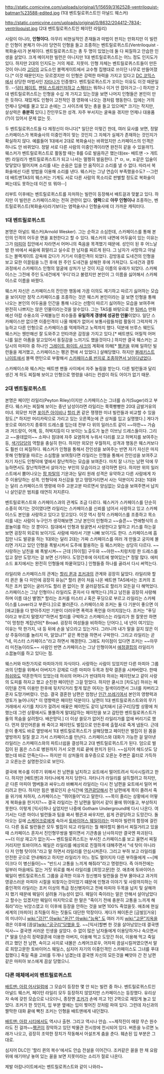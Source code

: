 http://static.comicvine.com/uploads/original/1/15659/3162528-ventriloquist-batman%23588-edited.jpg
(1대 벤트릴로퀴스트인 아널드 웨스커)

http://static.comicvine.com/uploads/original/0/8632/204412-7834-ventriloquist.jpg
(2대 벤트릴로퀴스트인 페이턴 라일리)

사람이 아니라, '''인형이다.''' 아무리 비현실적인 존재들과 마법이 판치는 만화지만 이 빌런은 인형이 본체가 아니라 당연히 인형을 들고 조종하는 벤트릴로퀴스트(Ventriloquist - 복화술사)가 본체이다. 벤트릴로퀴스트는 총 두 명이 있었는데 둘 다 찌질하고 안습한 인생을 살았다. 크게 메이저한 빌런은 아니지만 1대 벤트릴로퀴스트는 어느 정도 인지도가 있다. 하지만 2대의 인지도는 거의 제로. 지못미. 인형 자체는 벤트릴로퀴스트들이 만든것이 아니라 [[고담(DC 코믹스)|고담]]의 교도소인 블랙게이트에서 교수형 집행대로 쓰이던 나무로 만들어졌다.[* 이것 때문인지는 모르겠지만 이 인형은 강력한 마력을 가지고 있다고 [[DC 코믹스]]에서 상당한 마법사인 [[자타나]]가 인증했다. 벤트릴로퀴스트가 꼬이는 이유도 이것 때문일 듯. --[[닥터 페이트]], [[팬텀 스트레인저]]하고 [[스펙터]]는 뭐하나 이거 안 잡아가고--] 하지만 2대 벤트릴로퀴스트는 인형을 수십 개 가지고 있는것을 보면 나머지 인형들은 본인이 만든 듯하다. 재밌게도 인형이 고전적인 갱 영화에 나오는 갱처럼 행동한다. 입에는 거의 언제나 담배를 물고 있고 손에는 그 사이즈에 맞는 총을 들고 있으며[* 크기는 작지만, 살상력은 '''충분히''' 있다.] 잔인무도한 성격. 자주 부서지는 굴욕을 겪지만 언제나 대용품(?)이 있어서 문제 없는 듯.

두 벤트릴로퀴스트들 다 제정신이 아니다[* 일단은 이렇긴 한데, 여러 묘사를 보면, 정말 스카페이스가 복화술사의 이중인격이 맞는 것인지 그 자체가 실체가 존재하는 것인지가 확실하지 않다. 예를들어 1대에서 2대로 복화술사는 바뀌었지만 스카페이스의 인격은 하나도 안 바뀌었다. 정말 서로 다른 사람의 이중인격이라면 완전히 같을 수 있을까?]. 웨스커가 벤트릴로퀴스트로 활동할 때는 B를 G로 발음하곤 했는데(ex- 배트맨 -> 개트맨) 라일리가 벤트릴로퀴스트가 되고 나서는 멀쩡히 발음한다. [* ㅁ, ㅂ, ㅍ같은 입술이 맞닿았다 떨어지며 소리를 내는 순음은 입을 안 움직이고 소리를 낼 수 없다. 따라서 복화술에선 다른 방법을 이용해 소리를 낸다. 웨스커는 그냥 연습이 부족했을수도? --그런데 배트맨TAS의 웨스커는 기계도 서로 다른 사람의 목소리로 판별할 정도로 복화술이 쩌는데도 못하는데 이건 또 뭐야--]

리부트 이후에는 벤트릴로퀴스트를 자처하는 빌런이 등장해서 배트걸과 맞붙고 있다. 하지만 이 빌런은 스카페이스와는 전혀 관련이 없다. '''염력'''으로 '''아무 인형이나''' 조종하는, 벤트릴로퀴스트(복화술사)라기보다는 염력술사나 인형술사에 더 가까운 캐릭터다.

=== 1대 벤트릴로퀴스트 ===
본명은 아널드 웨스커(Arnold Wesker). 그는 순하고 소심한데, 스카페이스를 통해 본인의 인격의 어두운 면을 표현한다고 할 수 있다. 웨스커의 내면에 어두움이 있는 이유는 그가 [[마피아]] 집안에서 자라면서 어머니의 죽음을 목격했기 때문에. 성인이 된 후 어느날 밤 한 바에서 싸움에 휘말리고 실수로 한 남자를 찌르게 된다. 그 남자가 사망하고 아널드는  블랙게이트 감옥에 갔다가 거기서 이중인격이 되었다. 감방동료 도네건의 인형을 보고 묘한 이끌림을 느낀 후에 원 주인 도네건을 살해한 후에 가져갔다. 도네건과 결투 과정에서 스카페이스 인형의 얼굴에 상처가 난 것이 지금 이름의 유래가 되었다. 스카페이스는 그전에 주인 도네건에게 '우디'라고 불렸지만 본인이 그 이름을 싫어해서 스카페이스로 이름을 바꿨다.

웨스커 자신은 스카페이스의 잔인한 행동에 가끔 이의도 제기하고 따르기 싫어하는 모습을 보이지만 정작 스카페이스를 조종하는 것은 웨스커 본인이라는 걸 보면 인형을 통해 나오는 본인의 어두움을 인간을 통해 나오는 선함이 따르기 싫어하는 모습을 보여주며 완전히 나쁘지는 않은 인물이라는것을 알수있다. 그는 TAS를 바탕으로 한 [[팀버스]] 만화에선 아캄 수용소의 구제불능인 죄수들중 '''유일하게 갱생에 성공한 인물'''이었다. 일단 스카페이스만 없으면 이중인격이 나올 매체가 없어서 보통사람들처럼 활동이 그럭저럭 가능하고 다른 인형으로 스카페이스를 억제하려고 노력까지 했다. 덕분에 브루스 웨인도 웨스커는 웬만해선 잘 도와주고 안타까운 감정을 가지고 있다.[* 배트맨도 어릴적 어머니를 잃은 아픔을 알고있어서 동질감을 느끼기도 했을것이다.] 하지만 결국 웨스커는 고담시의 마피아 중 하나인 [[그레이트 화이트 샤크]]의 계획에 의해[* [[펭귄(DC 코믹스)|펭귄]]을 위해 일하던 빌런들을 제거했고, 스카페이스는 펭귄 편에 서 있었다.] 살해당했다. 하지만 [[블래키스트 나이트]]에서 블랙 랜턴으로 부활해서 [http://img3.wikia.nocookie.net/__cb20090915002317/marvel_dc/images/1/14/Blackest_Night_Batman_Villains_001.jpg 스카페이스를 반지로 조종하면서 날아다녔었다].

스카페이스와 웨스커는 배트맨 팬들 사이에서 자주 놀림을 받는다. 다른 빌런들과 달리 생긴 게 하도 찌질해 보이고 인형으로 명령을 내리는 컨셉이 하도 어이가 없기 때문.

=== 2대 벤트릴로퀴스트 ===
본명은 페이턴 라일리(Peyton Riley)이지만 스카페이스는 그녀를 슈거(Suger)라고 부른다. 웨스커는 찌질해 보이는 중년 남성이라면 라일리는 쭉쭉빵빵한 20대 금발거유의 미녀. 외모만 치면 [[포이즌 아이비]]나 [[할리 퀸]] 같은 쟁쟁한 미녀 빌런들과 비교할 수 있을 정도.[* 하지만 머리카락으로 가리고 있는 오른쪽눈에 큰 상처를 입고 실명했다.] 게다가 옷으로 여러가지 종류의 드레스를 입는데 전부 다 위의 일러스트 같이 ~~야한~~ 가슴과 겨드랑이, 어깨, 등, 허벅지등이 다 보이는 노출도가 높은 이브닝 드레스들이다. 그리고 ~~쓸데없이~~ 소파나 침대에 자주 요염하게 누워서 다리를 꼬고 허벅지를 보여주는 등, [[색기담당]]의 역할을 충실히 한다. 하지만 외모만 우월하지, 성격과 행동은 웨스커보다도 훨씬 더 찌질하다. 웨스커가 인형을 통해서 잔인성을 보여주는 반면 자기 자신은 마지못해 인형말을 따르는 소심함을 보여줬다면 라일리는 인형을 통해서 잔인성을 보여주고 자기 자신도 인형덕에 옆에서 잘난척하는 모습을 보여준다. 마치 잘 나가는 남편 덕에 무능하면서도 잘난척하면서 살아가는 부인의 모습이라고 생각하면 된다. 하지만 위의 일러스트에서 뿜어나오는 [[팜 파탈]]의 기운과는 달리 원래 성격은 유약하고 다른 사람에게 자주 이용당하는 성격. 인형덕에 자신감을 얻고 떵떵거리면서 사는 덕분이지 2대는 1대와는 달리 스카페이스의 명령에 아주 고분고분 따르면서 양심없는 모습을 보여주면서 납치나 살인같은 범죄를 태연히 저지른다.

벤트릴로퀴스트와 스카페이스과의 관계도 조금 다르다. 웨스커가 스카페이스를 단순히 소중히 여기는 것이였다면 라일리는 스카페이스를 신뢰를 넘어서 사랑하고 있고 스카페이스도 본인을 사랑하고 있다고 믿고있다. 이것 역시 정작 스카페이스를 조종하고 목소리를 내는 사람이 누구인가 생각해보면 그냥 본인이 인형하고 ~~슬픈~~ 연애형식의 소꿉놀이를 하는 것 뿐이다. 침대에서 인형과 뒹굴면서 사랑한다고 말하고 키스를 하는걸 보면 굉장히 외로워 보이기도 사람에 따라서 기분 나빠 보이기도 한다. 스카페이스에 흠집만 나도 발광을 하는 1대와는 달리 2대는 가짜 스카페이스를 여러 개 만들고 궁지에 몰리면 가지고 있던 인형을 폭발시켜서 도주에 활용하는 등 웨스커와는 상당히 다르다. ~~사랑하는 남친을 왜 폭발시켜~~ 근데 [하이힐] 구두와 ~~야한~~치렁치렁 한 드레스를 입고 잘만 도망가는 걸 보면 신기하다. 도망간후에 아지트에 쌓여있는[* 정말 많다. 에피소드 표지에서는 완전히 인형들에 파뭍혀있다.] 인형들중 하나를 골라서 다시 써먹는다. 

라일리와 스카페이스의 관계는 [[할리 퀸]]과 [[조커(DC 코믹스)|조커]]과의 관계와 굉장히 닮았다. 라일리와 할리 퀸은 둘 다 미인에 굉장히 유능[* 할리 퀸이 처음 나온 배트맨 TAS에서는 조커의 조직은 조커 없이는 굴러가도 할리 퀸 없이는 못 굴러갈정도로 할리가 모든걸 다 해먹었다. 스카페이스는 그냥 인형이니 라일리도 혼자서 다 해먹는다.]하고 남친을 굉장히 사랑해하며 이름 대신 별명[* 할리는 조커를 미스터 J 혹은 푸딩으로 부르고 라일리는 스카페이스를 Lover라고 부른다.]으로 불러준다. 스카페이스와 조커는 둘 다 기분이 좋으면 이 [애교]들을 다 받아주지만 기분이 더러우면 폭력과 폭언을 아끼지않는다. 조커는 "푸딩이라고 부르지 말랬지!"하면서 할리를 구박하고 스카페이스는 라일리가 뭔 잘못만 하면 "이 멍청한 계집년아[* Broad. 굉장히 여성들을 비하하는 단어다.], 네 년이 여기있는 이유는 딱 한가지, 내 등 뒤에 손을 넣으라고 있는거다. 그러니까 내가 말을 걸지 않은 이상 주둥아리를 놀리지 마, 알았냐?" 같은 폭언을 하면서 구박한다. 그리고 라일리는 곧 "네, 미스터 스카페이스"라고 하면서 꺠갱한다. 그래도 차이점이 있다면 조커는 ~~아무리 미친놈이라도~~ 사람인 반면 스카페이스는 그냥 인형이여서 [[애정결핍]]의 라일리가 소꿉놀이를 하고 있다는 점.

웨스커와 마찬가지로 마피아가의 자식이다. 사랑하는 사람이 있었지만 다른 마피아 그룹과의 단합을 위해서 아버지가 강제로 다른 마피아 두목과 정략 결혼을 시켜버렸다. 한때 [[허쉬(DC 코믹스)|허쉬]]와도 약혼한적이 있었는데 허쉬의 어머니가 반대하자 허쉬는 페이턴보고 같이 사랑의 도피를 하자고 했고 순진한 페이턴은 그걸 믿었다. 하지만 쿨시크 [차도남] 허쉬는 페이턴을 잔뜩 이용만 한후에 뒷치닥거리 할게 많은 여자는 질색이라면서 그녀를 차버리고 혼자 도망가버렸다. 안습. 결국 결혼한 남편은 엄청난 [[인간 쓰레기]]여서 본인의 영향력과 영토가 늘어나자[* 이 영향력은 페이턴 덕분이다. 남편이 1대 벤트릴로퀴스트와의 무기 거래에서 사기를 치다가 걸려서 애꿎은 페이턴도 같이 납치돼서 [공구리]당할 상황에 처했는데 그런 상황에서도 똘똘하게 말대답하는 페이턴을 보고 감탄한 벤트릴로퀴스트가 둘의 목숨을 살려줬다. 배은망덕.] 더 이상 쓸모가 없어진 라일리가를 없애 버리기로 했다. 먼저 장인어른을 쏴 죽이고 페이턴도 벌집으로 만든후에 출혈사로 죽게 냅둔다. 근데 운이 좋게도 바로 옆방에서 1대 벤트릴로퀴스트가 살해당했고 페이턴은 벌집이 된 몸을 옆방까지 질질 끌고 가서 스카페이스를 만난다. 스카페이스와 대화가 가능한 걸 알아낸 라일리는 스카페이스와의 파트너쉽을 결성하고 2대 벤트릴로퀴스트가 된다. 덤으로 벌집이 된 몸은 스스로 병원까지 가서 오랜 치료 끝에 완치가 된다. ~~심지어 헤드샷도 당했는데 바로 안죽는다~~ 하지만 이 상처들의 휴우증으로 오른눈 주변은 흉터로 가득하고 오른눈은 실명한것으로 보인다.

결국에 복수를 이루기 위해서 전 남편을 납치하고 요트에서 떨어트려서 익사시킬려고 한다. 하지만 [배트맨]과 자타나에게 저지 당한다. 자타나가 라일리를 설득할려고 하지만, 곧 다른 마피아 맴버들과 싸우느라 바빠져서 라일리는 다시 전 남편을 요트에서 밀어 버리려고 한다. 하지만 힘은 별로인지 순식간에 [[역관광]]당해서 전 남편에게 목이 졸려서 죽을 위기에 처하자, 스카페이스는 "뛰어들어"라고 말한다. ~~목이 졸리는 상황에서 어떻게 복화술을 한거지?~~ 결국 라일리는 전 남편을 밀어서 같이 물에 뛰어들고, 부상하지 못한다. 이렇게 [익사]하나 싶었지만 나중에 Gotham Underground에 다시 나온다. 여기서는 다른 마이너 빌런들과 팀을 짜서 펭귄과 싸우지만, 쉽게 관광당하고 도망간다. 돌아오는 길에 [[스케어크로]]에게 속아서 [[토바이어스 웨일]]이라는 마피아 빌런의 함정에 걸린다. 다른 동료 빌런들은 모두 벌집이 되고 라일리는 뭘 해야할지 몰라서 찌질거리고 있을때 스카페이스 혼자서 진인형무쌍을 벌이면서 기관총을 난사하지만 결국엔 파괴된다. ~~더 이상 재고가 없는지~~ 벤트릴로퀴스트는 부서진 스카페이스를 보고 울면서 찌질거리지만 토바이어스 웨일은 라일리를 예상외로 친절하게 대해주면서 "네 탓이 아니라 다 저 인형 탓이야."라고 말 하면서 라일리를 안심시켜준다. 그리고 부하 보고 라일리를 안전한 곳으로 안내해라고 하지만 라일리가 어느 정도 멀어지자 다른 부하들에게 ~~[페이크다 이 병신들아]~~ "반드시 고통을 느끼게 해줘라"라고 명령한다. 즉 아까전에는 일부러 마음에도 없는 거짓 위로를 해서 라일리를 [희망고문]한 것. 애초에 토바이어스 웨일이 벤트릴로퀴스트 그룹을 공격한 이유가 정신병자 빌런들을 전부 몰아내고 과거의 영광스러운 마피아 시절을 되찾자는것이었기 떄문에 인형과 이야기 및 사랑까지하는 이중인격의 라일리는 조커 이상의 특급 정신병자이고 전에 마피아 두목을 납치 및 살해까지 했기 때문에 웨일이 살려둘 가능성이 없다. 웨일이 죽이라는 말은 안해서 살아남았다고 할수는 있겠지만 웨일이 마지막으로 한 말은 "죽이기 전에 충분히 고통을 느끼게 해줘라"라는 뉘앙스였고 이 이후에 등장을 안하는 것을 보면 100% 죽었을듯. 애초에 현실세계의 [마피아] 조직들이 하는 짓들도 대단한 막장이다. 게다가 페이튼은 [금발][거유]의 미녀이니 [[wiki:"강간" 아]][[wiki:"윤간" 마]][[wiki:"능욕" 도]] 여러 가지 [[wiki:"고문"지옥]]을 겪은 이후에 [끔살][[wiki:"공구리"당했을 듯]]. ~~[익사]할뻔 한 것을 살아남았는데 결국엔 익사~~ 결국엔 서러운 인생을 살았다. 수 없이 많은 남자들에게 이용당하거나 속으면서[* 딸을 단순히 정략결혼에 이용한 아버지, 이용해 먹고 도망간 허쉬, 이용해 먹고 죽일려고 했던 전 남편, 속이고 사지로 내몰은 스케어크로우, 어차피 끔살시킬꺼였으면서 말로 희망고문한 토바이어스 웨일스, 심지어 자기의 이중인격인 스카페이스도 그녀를 푸대접했다.] 죽일 죽을 고비를 두개나 넘겼는데 결국엔 자신의 모든것을 빼앗아 간 전 남편같은 마피아 보스에게 끔살 당했으니.

=== 다른 매체에서의 벤트릴로퀴스트 ===
[[배트맨: 아캄 어사일럼]]에 그 모습이 등장한 몇 안 되는 빌런 중 하나. 벤트릴로퀴스트인 아널드 웨스커, 페이턴 라일리 모두 등장하지 않았지만 스카페이스는 등장했다. 유리상자 속에 갖힌 모습으로 나오더니, 종장엔 [[조커(DC 코믹스)/아캄버스|조커]]가 손에 끼고 1인 2역으로 재밌게 놀고 있었다. 조커가 한 짓인지, 입 부분 옆에는 입이 찢어진 것처럼 파여 있다. 그런데 자신과의 짤막한 대화 끝에 빡친 조커는 인형을 배트맨에게 내던졌다.

[[배트맨: 아캄 시티]]에서도 역시나 출현. 그리고 역시나 안습. ~~제작진이 얘랑 무슨 원수라도 진 걸까~~[[펭귄(DC 코믹스)|펭귄]]이 장악하고 있던 박물관 전시창에 전시되어 있다. 버튼을 누르면 노래가 나오고, 굉장히 조악한 장치가 작동해서 어설프게 춤을 춘다. 훼손된 입 부분은 그대로.

심지어 DLC인 '할리 퀸의 복수'에서도 안습 전설을 이어간다. 조커같은 꼴을 한 채 요람 위에 애기마냥 놓여 있는 꼴을 보면 지못미라는 소리가 절로 나온다.

제발 아캄나이트에서는 벤트릴로퀴스트와 같이 나와라~
